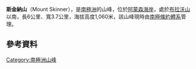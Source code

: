 {{coord|84|46|S|171|10|W|display=title}}

'''斯金納山'''（Mount Skinner），是[[南極洲|南極洲]]的山峰，位於[[阿蒙森海岸|阿蒙森海岸]]，處於[[布拉沃山|布拉沃山]]以南，長6公里、寬3.7公里，海拔高度1,060米，該山峰現時由[[南極條約體系|南極條約體系]]管理。

==參考資料==
{{usgs-gazetteer}}

{{Antarctica-geo-stub}}
[[Category:南極洲山峰|Category:南極洲山峰]]